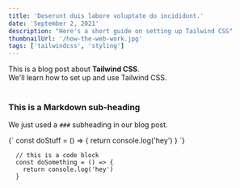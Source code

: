 ```yaml
---
title: 'Deserunt duis labore voluptate do incididunt.'
date: 'September 2, 2021'
description: "Here's a short guide on setting up Tailwind CSS"
thumbnailUrl: '/how-the-web-work.jpg'
tags: ['tailwindcss', 'styling']
---
```


<div>
  This is a blog post about <strong>Tailwind CSS</strong>. <br />
  We'll learn how to set up and use Tailwind CSS.
</div>

<br />

### This is a Markdown sub-heading

We just used a `###` subheading in our blog post.

<SyntaxHighlighter language='javascript'>
  {`
    const doStuff = () => {
      return console.log('hey')
    }
  `}
</SyntaxHighlighter>

```
  // this is a code block
  const doSomething = () => {
    return console.log('hey')
  }
```
